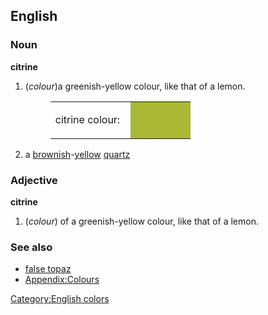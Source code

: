 {{wikipedia}}
==English==

===Noun===
'''citrine'''
#(''colour'')a greenish-yellow colour, like that of a lemon.
#:<table><tr><td>citrine colour: &nbsp;</td><td bgcolor="#A9B936" width="80">&nbsp; </td></tr></table>
#a [[brown]]ish-[[yellow]] [[quartz]]

===Adjective===
'''citrine'''
#(''colour'') of a greenish-yellow colour, like that of a lemon.

===See also===
*[[false topaz]]
*[[Wiktionary_Appendix:Colours|Appendix:Colours]]

[[Category:English colors]]